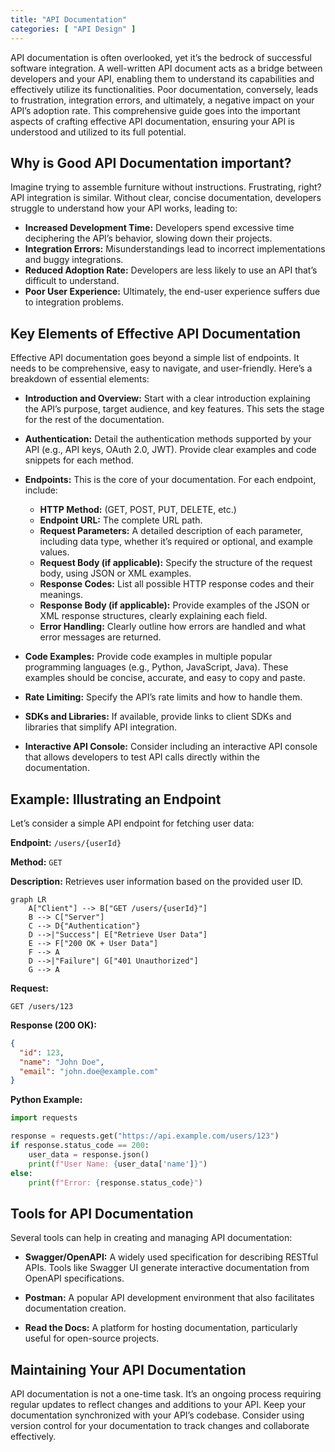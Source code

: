```yaml
---
title: "API Documentation"
categories: [ "API Design" ]
---
```


API documentation is often overlooked, yet it's the bedrock of successful software integration. A well-written API document acts as a bridge between developers and your API, enabling them to understand its capabilities and effectively utilize its functionalities. Poor documentation, conversely, leads to frustration, integration errors, and ultimately, a negative impact on your API's adoption rate. This comprehensive guide goes into the important aspects of crafting effective API documentation, ensuring your API is understood and utilized to its full potential.

## Why is Good API Documentation important?

Imagine trying to assemble furniture without instructions. Frustrating, right? API integration is similar. Without clear, concise documentation, developers struggle to understand how your API works, leading to:

-   **Increased Development Time:** Developers spend excessive time deciphering the API's behavior, slowing down their projects.
-   **Integration Errors:** Misunderstandings lead to incorrect implementations and buggy integrations.
-   **Reduced Adoption Rate:** Developers are less likely to use an API that's difficult to understand.
-   **Poor User Experience:** Ultimately, the end-user experience suffers due to integration problems.

## Key Elements of Effective API Documentation

Effective API documentation goes beyond a simple list of endpoints. It needs to be comprehensive, easy to navigate, and user-friendly. Here's a breakdown of essential elements:

-   **Introduction and Overview:** Start with a clear introduction explaining the API's purpose, target audience, and key features. This sets the stage for the rest of the documentation.

-   **Authentication:** Detail the authentication methods supported by your API (e.g., API keys, OAuth 2.0, JWT). Provide clear examples and code snippets for each method.

-   **Endpoints:** This is the core of your documentation. For each endpoint, include:

    -   **HTTP Method:** (GET, POST, PUT, DELETE, etc.)
    -   **Endpoint URL:** The complete URL path.
    -   **Request Parameters:** A detailed description of each parameter, including data type, whether it's required or optional, and example values.
    -   **Request Body (if applicable):** Specify the structure of the request body, using JSON or XML examples.
    -   **Response Codes:** List all possible HTTP response codes and their meanings.
    -   **Response Body (if applicable):** Provide examples of the JSON or XML response structures, clearly explaining each field.
    -   **Error Handling:** Clearly outline how errors are handled and what error messages are returned.

-   **Code Examples:** Provide code examples in multiple popular programming languages (e.g., Python, JavaScript, Java). These examples should be concise, accurate, and easy to copy and paste.

-   **Rate Limiting:** Specify the API's rate limits and how to handle them.

-   **SDKs and Libraries:** If available, provide links to client SDKs and libraries that simplify API integration.

-   **Interactive API Console:** Consider including an interactive API console that allows developers to test API calls directly within the documentation.

## Example: Illustrating an Endpoint

Let's consider a simple API endpoint for fetching user data:

**Endpoint:** `/users/{userId}`

**Method:** `GET`

**Description:** Retrieves user information based on the provided user ID.

```mermaid
graph LR
    A["Client"] --> B["GET /users/{userId}"]
    B --> C["Server"]
    C --> D{"Authentication"}
    D -->|"Success"| E["Retrieve User Data"]
    E --> F["200 OK + User Data"]
    F --> A
    D -->|"Failure"| G["401 Unauthorized"]
    G --> A
```

**Request:**

```         
GET /users/123
```

**Response (200 OK):**

``` json
{
  "id": 123,
  "name": "John Doe",
  "email": "john.doe@example.com"
}
```

**Python Example:**

``` python
import requests

response = requests.get("https://api.example.com/users/123")
if response.status_code == 200:
    user_data = response.json()
    print(f"User Name: {user_data['name']}")
else:
    print(f"Error: {response.status_code}")
```

## Tools for API Documentation

Several tools can help in creating and managing API documentation:

-   **Swagger/OpenAPI:** A widely used specification for describing RESTful APIs. Tools like Swagger UI generate interactive documentation from OpenAPI specifications.

-   **Postman:** A popular API development environment that also facilitates documentation creation.

-   **Read the Docs:** A platform for hosting documentation, particularly useful for open-source projects.

## Maintaining Your API Documentation

API documentation is not a one-time task. It's an ongoing process requiring regular updates to reflect changes and additions to your API. Keep your documentation synchronized with your API's codebase. Consider using version control for your documentation to track changes and collaborate effectively.